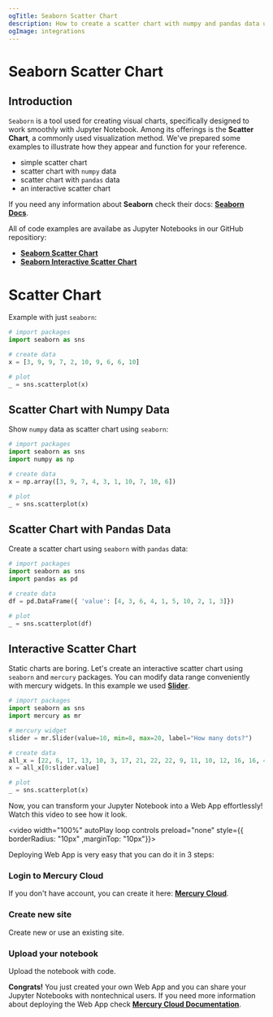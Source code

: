 ```yaml
---
ogTitle: Seaborn Scatter Chart 
description: How to create a scatter chart with numpy and pandas data using the seaborn (Python package) in Jupyter Notebook.
ogImage: integrations
---
```



# Seaborn Scatter Chart

## Introduction

`Seaborn` is a tool used for creating visual charts, specifically designed to work smoothly with Jupyter Notebook. Among its offerings is the **Scatter Chart**, a commonly used visualization method. We've prepared some examples to illustrate how they appear and function for your reference.
- simple scatter chart  
- scatter chart with `numpy` data
- scatter chart with `pandas` data
- an interactive scatter chart 

If you need any information about **Seaborn** check their docs: [**Seaborn Docs**](https://seaborn.pydata.org/api.html).

All of code examples are availabe as Jupyter Notebooks in our GitHub repositiory:
- [**Seaborn Scatter Chart**](https://github.com/mljar/mercury-integrations/blob/main/visualizations/seaborn/seaborn-scatter-chart.ipynb)
- [**Seaborn Interactive Scatter Chart**](https://github.com/mljar/mercury-integrations/blob/main/visualizations/seaborn/seaborn-interactive-scatter-chart.ipynb)

# Scatter Chart 

Example with just `seaborn`:

```python
# import packages 
import seaborn as sns

# create data 
x = [3, 9, 9, 7, 2, 10, 9, 6, 6, 10]

# plot 
_ = sns.scatterplot(x)
```

<Screenshot src={simplechartPng} alt="Simple seaborn scatter chart" />

## Scatter Chart with Numpy Data 

Show `numpy` data as scatter chart using `seaborn`:

```python 
# import packages 
import seaborn as sns 
import numpy as np 

# create data 
x = np.array([3, 9, 7, 4, 3, 1, 10, 7, 10, 6])

# plot 
_ = sns.scatterplot(x)
```

<Screenshot src={numpychartPng} alt="Seaborn scatter chart with numpy data. " />

## Scatter Chart with Pandas Data 

Create a scatter chart using `seaborn` with `pandas` data:

```python 
# import packages 
import seaborn as sns 
import pandas as pd 

# create data 
df = pd.DataFrame({ 'value': [4, 3, 6, 4, 1, 5, 10, 2, 1, 3]})

# plot 
_ = sns.scatterplot(df)
```

<Screenshot src={pandaschartPng} alt="Seaborn scatter chart with pandas data." />

## Interactive Scatter Chart 

Static charts are boring. Let's create an interactive scatter chart using `seaborn` and `mercury` packages. You can modify data range conveniently with mercury widgets. In this example we used [**Slider**](https://runmercury.com/docs/input-widgets/slider/).

```python
# import packages 
import seaborn as sns 
import mercury as mr
```

```python 
# mercury widget
slider = mr.Slider(value=10, min=8, max=20, label="How many dots?")
```

```python
# create data
all_x = [22, 6, 17, 13, 10, 3, 17, 21, 22, 22, 9, 11, 10, 12, 16, 16, 4, 6, 14, 9]
x = all_x[0:slider.value]

# plot 
_ = sns.scatterplot(x)
```

Now, you can transform your Jupyter Notebook into a Web App effortlessly! Watch this video to see how it look.

<video width="100%" autoPlay loop controls preload="none" style={{ borderRadius: "10px" ,marginTop: "10px"}}>
  <source
    src="/images/integrations/seaborn/scatter-chart/seaborn-mercury.mp4"
    type="video/mp4"
  />
</video>

Deploying Web App is very easy that you can do it in 3 steps:

<div className="steps-container">

### Login to Mercury Cloud

If you don't have account, you can create it here: [**Mercury Cloud**](https://cloud.runmercury.com/register).

### Create new site

Create new or use an existing site. 

### Upload your notebook

Upload the notebook with code.

</div>

**Congrats!** You just created your own Web App and you can share your Jupyter Notebooks with nontechnical users. If you need more information about deploying the Web App check [**Mercury Cloud Documentation**](https://runmercury.com/docs/cloud/).